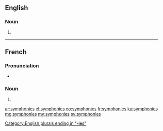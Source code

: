 ==English==

===Noun===
{{head|en|plural}}

# {{plural of|symphony|lang=en}}

[[Category:English plurals ending in "-ies"]]

----

==French==

===Pronunciation===
* {{IPA|/sɛ̃.fɔ.ni/|lang=fr}}

===Noun===
{{head|fr|plural|g=f}}

# {{plural of|symphonie|lang=fr}}

[[ar:symphonies]]
[[el:symphonies]]
[[eo:symphonies]]
[[fr:symphonies]]
[[ku:symphonies]]
[[mg:symphonies]]
[[my:symphonies]]
[[sv:symphonies]]
